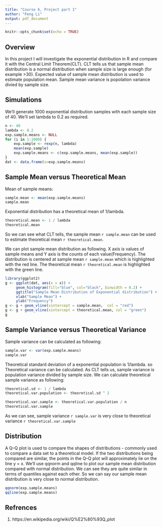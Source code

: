 ```yaml
---
title: "Course 6, Project part 1"
author: "Feng Li"
output: pdf_document
---
```


```r
knitr::opts_chunk$set(echo = TRUE)
```

## Overview
In this project I will investigate the exponential distribution in R and compare it with the Central Limit Theorem(CLT). CLT tells us that sample mean distribution is a normal distribution when sample size is large enough (for example >30). Expected value of sample mean distribution is used to estimate population mean. Sample mean variance is popolation variance divied by sample size. 


## Simulations
We'll generate 1000 exponential distribution samples with each sample size of 40. We'll set lambda to 0.2 as required.

```r
n <- 40
lambda <- 0.2
exp.sample.means <- NULL
for (i in 1:1000) {
    exp.sample <- rexp(n, lambda)
    mean(exp.sample)
    exp.sample.means <- c(exp.sample.means, mean(exp.sample))
}
dat <- data.frame(x=exp.sample.means)
```

## Sample Mean versus Theoretical Mean
Mean of sample means:
```r
sample.mean <- mean(exp.sample.means)
sample.mean
```

Exponential distribution has a theoretical mean of 1/lambda.
```r
theoretical.mean <- 1 / lambda
theoretical.mean
```

So we can see what CLT tells, the sample mean `r sample.mean` can be used to estimate theoretical mean `r theoretical.mean`.

We can plot sample mean distribution as following. X axis is values of sample means and Y axis is the counts of each value(Frequency). The distribution is centered at sample mean `r sample.mean` which is highlighted with the red line. The theoretical mean `r theoretical.mean` is highlighted with the green line. 

```r
library(ggplot2)
g <- ggplot(dat, aes(x = x)) + 
     geom_histogram(fill="blue", col="black", binwidth = 0.2) +
     ggtitle("Sample Mean Distribution of Exponential distribution") +
     xlab("Sample Mean") +
     ylab("Frequency")
g <- g + geom_vline(xintercept = sample.mean,  col = "red")
g <- g + geom_vline(xintercept = theoretical.mean, col = "green")
g
```


## Sample Variance versus Theoretical Variance
Sample variance can be calculated as following:
```r
sample.var <- var(exp.sample.means)
sample.var
```
Theoretical standard deviation of a exponential population is 1/lambda. so Theoretical variance can be calculated. As CLT tells us, sample variance is population variance divided by sample size. We can calculate theoretical sample variance as following:
```r
theoretical.sd <- 1 / lambda
theoretical.var.population <- theoretical.sd ^ 2

theoretical.var.sample <- theoretical.var.population / n
theoretical.var.sample
```
As we can see, sample variance `r sample.var` is very close to theoretical variance `r theoretical.var.sample`

## Distribution
A Q–Q plot is used to compare the shapes of distributions - commonly used to compare a data set to a theoretical model. If the two distributions being compared are similar, the points in the Q–Q plot will approximately lie on the line y = x.
We'll use qqnorm and qqline to plot our sample mean distribution compared with normal distribution. We can see they are quite similar in terms of quantiles against each other. So we can say our sample mean distribution is very close to normal distribution.
```r
qqnorm(exp.sample.means) 
qqline(exp.sample.means)
```

## Refrences
1. https://en.wikipedia.org/wiki/Q%E2%80%93Q_plot



